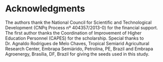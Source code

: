 
# Acknowledgments

The authors thank the National Council for Scientific and Technological Development (CNPq Process nº 404357/2013-0) for the financial support. The first author thanks the Coordination of Improvement of Higher Education Personnel (CAPES) for the scholarship. Special thanks to Dr. Agnaldo Rodrigues de Melo Chaves, Tropical Semiarid Agricultural Research Center, Embrapa Semiárido, Petrolina, PE, Brazil and Embrapa Agroenergy, Brasília, DF, Brazil for giving the seeds used in this study.